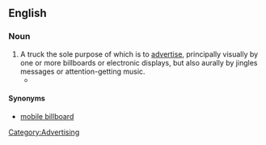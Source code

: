 ==English==

===Noun===
{{en-noun|sg=[[ad]] [[truck]]}}

# A truck the sole purpose of which is to [[advertise]], principally visually by one or more billboards or electronic displays, but also aurally by jingles messages or attention-getting music.
#*{{quote-book|title=Heaven Lake|page=449|author=John Dalton|year=2004|passage=An '''ad truck''' passed down the lane blaring out a shrill announcement for a new perfume and cosmetics line that would be available Saturday in the town's department store.}}

====Synonyms====
*[[mobile billboard]]

[[Category:Advertising]]